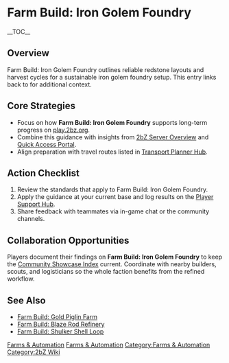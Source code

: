 {{Short description|Farm Build: Iron Golem Foundry outlines reliable redstone layouts and harvest cycles for a sustainable iron golem foundry setup}}
= Farm Build: Iron Golem Foundry =
{{2bZ Navbox}}
__TOC__

== Overview ==
Farm Build: Iron Golem Foundry outlines reliable redstone layouts and harvest cycles for a
sustainable iron golem foundry setup. This entry links back to [[Category:Farms &
Automation|Farms & Automation]] for additional context.

== Core Strategies ==
* Focus on how '''Farm Build: Iron Golem Foundry''' supports long-term progress on [[play.2bz.org]].
* Combine this guidance with insights from [[2bZ Server Overview]] and [[Quick Access Portal]].
* Align preparation with travel routes listed in [[Transport Planner Hub]].

== Action Checklist ==
# Review the [[Category:Farms & Automation|Farms & Automation]] standards that apply to Farm Build: Iron Golem Foundry.
# Apply the guidance at your current base and log results on the [[Player Support Hub]].
# Share feedback with teammates via in-game chat or the community channels.

== Collaboration Opportunities ==
Players document their findings on '''Farm Build: Iron Golem Foundry''' to keep the
[[Community Showcase Index]] current. Coordinate with nearby builders, scouts, and
logisticians so the whole faction benefits from the refined workflow.

== See Also ==
* [[Farm Build: Gold Piglin Farm]]
* [[Farm Build: Blaze Rod Refinery]]
* [[Farm Build: Shulker Shell Loop]]

[[Category:Farms & Automation]]
[[Category:2bZ Wiki]]
